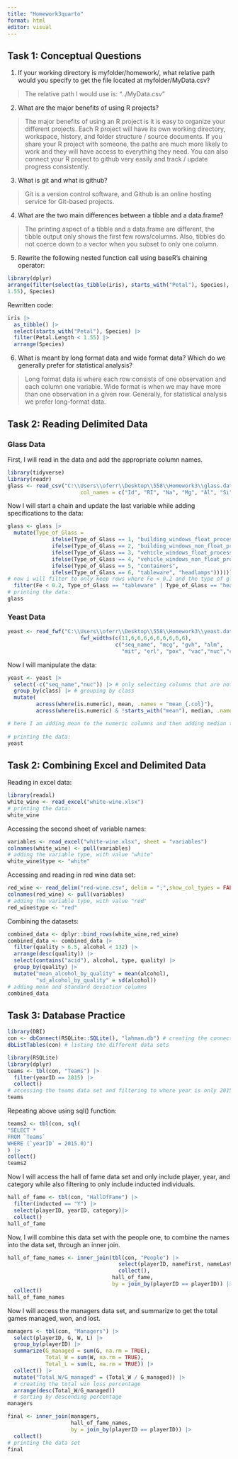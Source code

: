 ```yaml
---
title: "Homework3quarto"
format: html
editor: visual
---
```


## Task 1: Conceptual Questions

1.  If your working directory is myfolder/homework/, what relative path would you specify to get the file located at myfolder/MyData.csv?

> The relative path I would use is: "../MyData.csv"

2.  What are the major benefits of using R projects?

> The major benefits of using an R project is it is easy to organize your different projects. Each R project will have its own working directory, workspace, history, and folder structure / source documents. If you share your R project with someone, the paths are much more likely to work and they will have access to everything they need. You can also connect your R project to github very easily and track / update progress consistently.

3.  What is git and what is github?

> Git is a version control software, and Github is an online hosting service for Git-based projects.

4.  What are the two main differences between a tibble and a data.frame?

> The printing aspect of a tibble and a data.frame are different, the tibble output only shows the first few rows/columns. Also, tibbles do not coerce down to a vector when you subset to only one column.

5.  Rewrite the following nested function call using baseR’s chaining operator:

```r
library(dplyr)
arrange(filter(select(as_tibble(iris), starts_with("Petal"), Species), Petal.Length <
1.55), Species)
```

Rewritten code:

```r
iris |>
  as_tibble() |>
  select(starts_with("Petal"), Species) |>
  filter(Petal.Length < 1.55) |>
  arrange(Species)
```

6.  What is meant by long format data and wide format data? Which do we generally prefer for statistical analysis?

> Long format data is where each row consists of one observation and each column one variable. Wide format is when we may have more than one observation in a given row. Generally, for statistical analysis we prefer long-format data.

## Task 2: Reading Delimited Data

### Glass Data

First, I will read in the data and add the appropriate column names.

```r
library(tidyverse)
library(readr)
glass <- read_csv("C:\\Users\\oferr\\Desktop\\558\\Homework3\\glass.data", 
                       col_names = c("Id", "RI", "Na", "Mg", "Al", "Si", "K", "Ca","Ba","Fe", "Type_of_Glass"), show_col_types = FALSE)
```

Now I will start a chain and update the last variable while adding specifications to the data:

```r
glass <- glass |>
  mutate(Type_of_Glass = 
              ifelse(Type_of_Glass == 1, "building_windows_float_processed",
              ifelse(Type_of_Glass == 2, "building_windows_non_float_processed",
              ifelse(Type_of_Glass == 3, "vehicle_windows_float_processed",
              ifelse(Type_of_Glass == 4, "vehicle_windows_non_float_processed",
              ifelse(Type_of_Glass == 5, "containers",
              ifelse(Type_of_Glass == 6, "tableware", "headlamps"))))))) |>
# now i will filter to only keep rows where Fe < 0.2 and the type of glass is either tableware and headlamps.
  filter(Fe < 0.2, Type_of_Glass == "tableware" | Type_of_Glass == "headlamps")
# printing the data:
glass
```

### Yeast Data

```r
yeast <- read_fwf("C:\\Users\\oferr\\Desktop\\558\\Homework3\\yeast.data", 
                       fwf_widths(c(11,6,6,6,6,6,6,6,6,6),
                                  c("seq_name", "mcg", "gvh", "alm", 
                                    "mit", "erl", "pox", "vac","nuc","class")),show_col_types = FALSE)
```

Now I will manipulate the data:

```r
yeast <- yeast |>
  select(-c("seq_name","nuc")) |> # only selecting columns that are not seq_name, nuc
  group_by(class) |> # grouping by class
  mutate(
         across(where(is.numeric), mean, .names = "mean_{.col}"),
         across(where(is.numeric) & !starts_with("mean"), median, .names = "median_{.col}"))

# here I am adding mean to the numeric columns and then adding median to the same columns, but I had to specify to not apply it to those that starts with mean
         
# printing the data:
yeast
```

## Task 2: Combining Excel and Delimited Data

Reading in excel data:

```r
library(readxl)
white_wine <- read_excel("white-wine.xlsx")
# printing the data:
white_wine
```

Accessing the second sheet of variable names:

```r
variables <- read_excel("white-wine.xlsx", sheet = "variables")
colnames(white_wine) <- pull(variables)
# adding the variable type, with value "white"
white_wine$type <- "white"
```

Accessing and reading in red wine data set:

```r
red_wine <- read_delim("red-wine.csv", delim = ";",show_col_types = FALSE)
colnames(red_wine) <- pull(variables)
# adding the variable type, with value "red"
red_wine$type <- "red"
```

Combining the datasets:

```r
combined_data <- dplyr::bind_rows(white_wine,red_wine)
combined_data <- combined_data |>
  filter(quality > 6.5, alcohol < 132) |>
  arrange(desc(quality)) |>
  select(contains("acid"), alcohol, type, quality) |>
  group_by(quality) |>
  mutate("mean_alcohol_by_quality" = mean(alcohol),
         "sd_alcohol_by_quality" = sd(alcohol))
# adding mean and standard deviation columns
combined_data
```

## Task 3: Database Practice

```r
library(DBI)
con <- dbConnect(RSQLite::SQLite(), "lahman.db") # creating the connection to the db
dbListTables(con) # listing the different data sets
```

```r
library(RSQLite)
library(dplyr)
teams <- tbl(con, "Teams") |>
  filter(yearID == 2015) |>
  collect()
# accessing the teams data set and filtering to where year is only 2015
teams
```

Repeating above using sql() function:

```r
teams2 <- tbl(con, sql(
"SELECT *
FROM `Teams`
WHERE (`yearID` = 2015.0)")
) |>
collect()
teams2
```

Now I will access the hall of fame data set and only include player, year, and category while also filtering to only include inducted individuals.

```r
hall_of_fame <- tbl(con, "HallOfFame") |>
  filter(inducted == "Y") |>
  select(playerID, yearID, category)|>
  collect()
hall_of_fame
```

Now, I will combine this data set with the people one, to combine the names into the data set, through an inner join.

```r
hall_of_fame_names <- inner_join(tbl(con, "People") |> 
                                   select(playerID, nameFirst, nameLast) |> 
                                   collect(), 
                                 hall_of_fame, 
                                 by = join_by(playerID == playerID)) |> 
  collect()
hall_of_fame_names
```

Now I will access the managers data set, and summarize to get the total games managed, won, and lost.

```r
managers <- tbl(con, "Managers") |> 
  select(playerID, G, W, L) |> 
  group_by(playerID) |> 
  summarize(G_managed = sum(G, na.rm = TRUE),
            Total_W = sum(W, na.rm = TRUE),
            Total_L = sum(L, na.rm = TRUE)) |> 
  collect() |> 
  mutate("Total_W/G_managed" = (Total_W / G_managed)) |> 
  # creating the total win loss percentage
  arrange(desc(Total_W/G_managed)) 
  # sorting by descending percentage
managers
```

```r
final <- inner_join(managers,
                    hall_of_fame_names, 
                    by = join_by(playerID == playerID)) |> 
  collect()
# printing the data set
final
```
